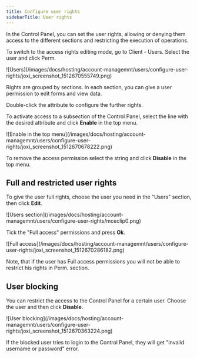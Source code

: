 ---
title: Configure user rights
sidebarTitle: User rights
---

In the Control Panel, you can set the user rights, allowing or denying them access to the different sections and restricting the execution of operations.

To switch to the access rights editing mode, go to Client - Users. Select the user and click Perm. 


<Frame>![Users](/images/docs/hosting/account-managemnt/users/configure-user-rights/joxi_screenshot_1512670555749.png)</Frame>



Rights are grouped by sections. In each section, you can give a user permission to edit forms and view data.

Double-click the attribute to configure the further rights.

To activate access to a subsection of the Control Panel, select the line with the desired attribute and click **Enable** in the top menu.


<Frame>![Enable in the top menu](/images/docs/hosting/account-managemnt/users/configure-user-rights/joxi_screenshot_1512670678222.png)</Frame>



To remove the access permission select the string and click **Disable** in the top menu.

## Full and restricted user rights

To give the user full rights, choose the user you need in the "Users" section, then click **Edit**.


<Frame>![Users section](/images/docs/hosting/account-managemnt/users/configure-user-rights/mceclip0.png)</Frame>



Tick the "Full access" permissions and press **Ok**.


<Frame>![Full access](/images/docs/hosting/account-managemnt/users/configure-user-rights/joxi_screenshot_1512670286182.png)</Frame>



Note, that if the user has Full access permissions you will not be able to restrict his rights in Perm. section.

## User blocking

You can restrict the access to the Control Panel for a certain user. Choose the user and then click **Disable**. 


<Frame>![User blocking](/images/docs/hosting/account-managemnt/users/configure-user-rights/joxi_screenshot_1512670363224.png)</Frame>



If the blocked user tries to login to the Control Panel, they will get "Invalid username or password" error.